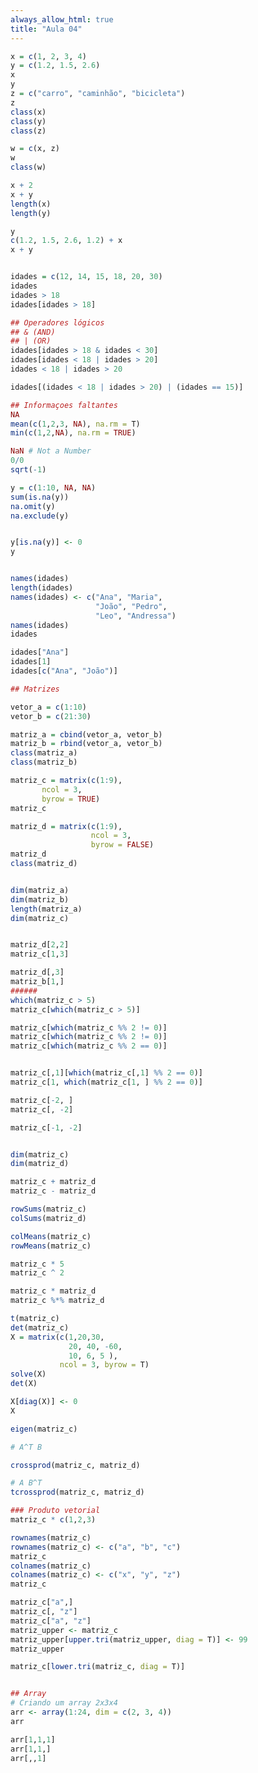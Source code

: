 ```yaml
---
always_allow_html: true
title: "Aula 04"
---
```


```r

x = c(1, 2, 3, 4)
y = c(1.2, 1.5, 2.6)
x
y
z = c("carro", "caminhão", "bicicleta")
z
class(x)
class(y)
class(z)

w = c(x, z)
w
class(w)

x + 2
x + y
length(x)
length(y)

y
c(1.2, 1.5, 2.6, 1.2) + x
x + y


idades = c(12, 14, 15, 18, 20, 30)
idades
idades > 18
idades[idades > 18]

## Operadores lógicos 
## & (AND)
## | (OR)
idades[idades > 18 & idades < 30]
idades[idades < 18 | idades > 20]
idades < 18 | idades > 20

idades[(idades < 18 | idades > 20) | (idades == 15)]

## Informaçoes faltantes
NA
mean(c(1,2,3, NA), na.rm = T)
min(c(1,2,NA), na.rm = TRUE)

NaN # Not a Number
0/0
sqrt(-1)

y = c(1:10, NA, NA)
sum(is.na(y))
na.omit(y)
na.exclude(y)


y[is.na(y)] <- 0 
y


names(idades)
length(idades)
names(idades) <- c("Ana", "Maria", 
                   "João", "Pedro", 
                   "Leo", "Andressa")
names(idades)
idades

idades["Ana"]
idades[1]
idades[c("Ana", "João")]

## Matrizes

vetor_a = c(1:10)
vetor_b = c(21:30)

matriz_a = cbind(vetor_a, vetor_b)
matriz_b = rbind(vetor_a, vetor_b)
class(matriz_a)
class(matriz_b)

matriz_c = matrix(c(1:9), 
       ncol = 3, 
       byrow = TRUE)
matriz_c

matriz_d = matrix(c(1:9), 
                  ncol = 3, 
                  byrow = FALSE)
matriz_d
class(matriz_d)


dim(matriz_a)
dim(matriz_b)
length(matriz_a)
dim(matriz_c)


matriz_d[2,2]
matriz_c[1,3]

matriz_d[,3]
matriz_b[1,]
######
which(matriz_c > 5)
matriz_c[which(matriz_c > 5)]

matriz_c[which(matriz_c %% 2 != 0)]
matriz_c[which(matriz_c %% 2 != 0)]
matriz_c[which(matriz_c %% 2 == 0)]


matriz_c[,1][which(matriz_c[,1] %% 2 == 0)]
matriz_c[1, which(matriz_c[1, ] %% 2 == 0)]

matriz_c[-2, ]
matriz_c[, -2]

matriz_c[-1, -2]


dim(matriz_c)
dim(matriz_d)

matriz_c + matriz_d
matriz_c - matriz_d

rowSums(matriz_c)
colSums(matriz_d)

colMeans(matriz_c)
rowMeans(matriz_c)

matriz_c * 5
matriz_c ^ 2

matriz_c * matriz_d
matriz_c %*% matriz_d

t(matriz_c)
det(matriz_c)
X = matrix(c(1,20,30, 
             20, 40, -60, 
             10, 6, 5 ), 
           ncol = 3, byrow = T)
solve(X)
det(X)

X[diag(X)] <- 0
X

eigen(matriz_c)

# A^T B

crossprod(matriz_c, matriz_d)

# A B^T
tcrossprod(matriz_c, matriz_d)

### Produto vetorial
matriz_c * c(1,2,3)

rownames(matriz_c)
rownames(matriz_c) <- c("a", "b", "c")
matriz_c
colnames(matriz_c)
colnames(matriz_c) <- c("x", "y", "z")
matriz_c

matriz_c["a",]
matriz_c[, "z"]
matriz_c["a", "z"]
matriz_upper <- matriz_c
matriz_upper[upper.tri(matriz_upper, diag = T)] <- 99
matriz_upper

matriz_c[lower.tri(matriz_c, diag = T)]


## Array
# Criando um array 2x3x4
arr <- array(1:24, dim = c(2, 3, 4))
arr

arr[1,1,1]
arr[1,1,]
arr[,,1]
```